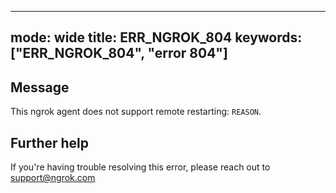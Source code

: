 
---
mode: wide
title: ERR_NGROK_804
keywords: ["ERR_NGROK_804", "error 804"]
---

## Message
This ngrok agent does not support remote restarting: `REASON`.




## Further help
If you're having trouble resolving this error, please reach out to [support@ngrok.com](mailto:support@ngrok.com?subject=Help%20with%20ERR_NGROK_804)


